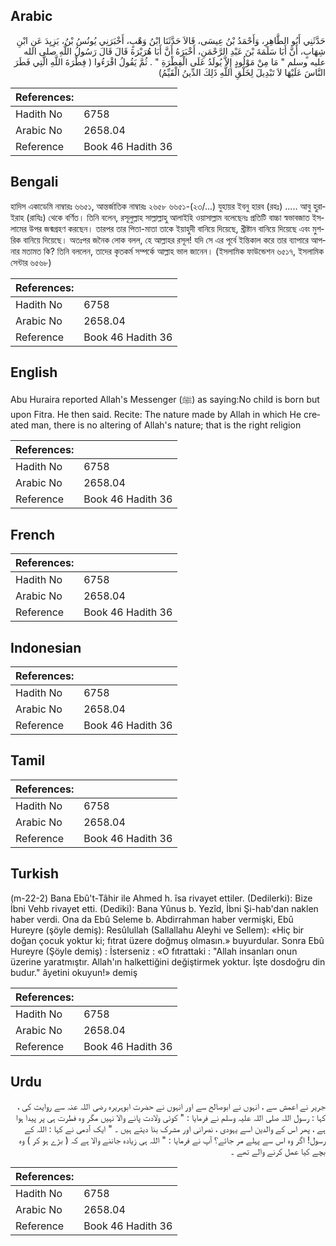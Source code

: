 ## Arabic


<div dir="rtl" lang="ar" style={{fontSize:'larger',backgroundColor:'#f8f9fa',padding:20}}>
حَدَّثَنِي أَبُو الطَّاهِرِ، وَأَحْمَدُ بْنُ عِيسَى، قَالاَ حَدَّثَنَا ابْنُ وَهْبٍ، أَخْبَرَنِي يُونُسُ بْنُ، يَزِيِدَ عَنِ ابْنِ شِهَابٍ، أَنَّ أَبَا سَلَمَةَ بْنَ عَبْدِ الرَّحْمَنِ، أَخْبَرَهُ أَنَّ أَبَا هُرَيْرَةَ قَالَ قَالَ رَسُولُ اللَّهِ صلى الله عليه وسلم ‏"‏ مَا مِنْ مَوْلُودٍ إِلاَّ يُولَدُ عَلَى الْفِطْرَةِ ‏"‏ ‏.‏ ثُمَّ يَقُولُ اقْرَءُوا ‏(‏ فِطْرَةَ اللَّهِ الَّتِي فَطَرَ النَّاسَ عَلَيْهَا لاَ تَبْدِيلَ لِخَلْقِ اللَّهِ ذَلِكَ الدِّينُ الْقَيِّمُ‏)‏
</div>
<div style={{backgroundColor:'#f8f9fa',padding:20, marginBottom: 10}}><table> <thead> <tr> <th>References:</th> <th></th> </tr> </thead> <tbody><tr><td>Hadith No</td><td>6758</td></tr><tr><td>Arabic No</td><td>2658.04</td></tr><tr><td>Reference</td><td>Book 46 Hadith 36</td></tr></tbody></table></div>

## Bengali


<div dir="ltr" lang="bn" style={{fontSize:'larger',backgroundColor:'#f8f9fa',padding:20}}>
হাদিস একাডেমি নাম্বারঃ ৬৬৫১, আন্তর্জাতিক নাম্বারঃ ২৬৫৮ ৬৬৫১-(২৩/...) যুহায়র ইবনু হারব (রহঃ) ..... আবু হুরাইরাহ (রাযিঃ) থেকে বর্ণিত। তিনি বলেন, রসূলুল্লাহ সাল্লাল্লাহু আলাইহি ওয়াসাল্লাম বলেছেনঃ প্রতিটি বাচ্চা স্বভাবজাত ইসলামের উপর জন্মগ্রহণ করছেন। তারপর তার পিতা-মাতা তাকে ইয়াহুদী বানিয়ে দিয়েছে, খ্ৰীষ্টান বানিয়ে দিয়েছে এবং মুশরিক বানিয়ে দিয়েছে। অতঃপর জনৈক লোক বলল, হে আল্লাহর রসূল! যদি সে এর পূর্বে ইন্তিকাল করে তার ব্যাপারে আপনার মতামত কি? তিনি বললেন, তাদের কৃতকর্ম সম্পর্কে আল্লাহ ভাল জানেন। (ইসলামিক ফাউন্ডেশন ৬৫১৭, ইসলামিক সেন্টার ৬৫৬৮)
</div>
<div style={{backgroundColor:'#f8f9fa',padding:20, marginBottom: 10}}><table> <thead> <tr> <th>References:</th> <th></th> </tr> </thead> <tbody><tr><td>Hadith No</td><td>6758</td></tr><tr><td>Arabic No</td><td>2658.04</td></tr><tr><td>Reference</td><td>Book 46 Hadith 36</td></tr></tbody></table></div>

## English


<div dir="ltr" lang="en" style={{fontSize:'larger',backgroundColor:'#f8f9fa',padding:20}}>
Abu Huraira reported Allah's Messenger (ﷺ) as saying:No child is born but upon Fitra. He then said. Recite: The nature made by Allah in which He created man, there is no altering of Allah's nature; that is the right religion
</div>
<div style={{backgroundColor:'#f8f9fa',padding:20, marginBottom: 10}}><table> <thead> <tr> <th>References:</th> <th></th> </tr> </thead> <tbody><tr><td>Hadith No</td><td>6758</td></tr><tr><td>Arabic No</td><td>2658.04</td></tr><tr><td>Reference</td><td>Book 46 Hadith 36</td></tr></tbody></table></div>

## French


<div dir="ltr" lang="fr" style={{fontSize:'larger',backgroundColor:'#f8f9fa',padding:20}}>

</div>
<div style={{backgroundColor:'#f8f9fa',padding:20, marginBottom: 10}}><table> <thead> <tr> <th>References:</th> <th></th> </tr> </thead> <tbody><tr><td>Hadith No</td><td>6758</td></tr><tr><td>Arabic No</td><td>2658.04</td></tr><tr><td>Reference</td><td>Book 46 Hadith 36</td></tr></tbody></table></div>

## Indonesian


<div dir="ltr" lang="id" style={{fontSize:'larger',backgroundColor:'#f8f9fa',padding:20}}>

</div>
<div style={{backgroundColor:'#f8f9fa',padding:20, marginBottom: 10}}><table> <thead> <tr> <th>References:</th> <th></th> </tr> </thead> <tbody><tr><td>Hadith No</td><td>6758</td></tr><tr><td>Arabic No</td><td>2658.04</td></tr><tr><td>Reference</td><td>Book 46 Hadith 36</td></tr></tbody></table></div>

## Tamil


<div dir="ltr" lang="ta" style={{fontSize:'larger',backgroundColor:'#f8f9fa',padding:20}}>

</div>
<div style={{backgroundColor:'#f8f9fa',padding:20, marginBottom: 10}}><table> <thead> <tr> <th>References:</th> <th></th> </tr> </thead> <tbody><tr><td>Hadith No</td><td>6758</td></tr><tr><td>Arabic No</td><td>2658.04</td></tr><tr><td>Reference</td><td>Book 46 Hadith 36</td></tr></tbody></table></div>

## Turkish


<div dir="ltr" lang="tr" style={{fontSize:'larger',backgroundColor:'#f8f9fa',padding:20}}>
(m-22-2) Bana Ebû't-Tâhir ile Ahmed h. îsa rivayet ettiler. (Dedilerki): Bize İbni Vehb rivayet etti. (Dediki): Bana Yûnus b. Yezîd, İbni Şi-hab'dan naklen haber verdi. Ona da Ebû Seleme b. Abdirrahman haber vermişki, Ebû Hureyre (şöyle demiş): Resûlullah (Sallallahu Aleyhi ve Sellem): «Hiç bir doğan çocuk yoktur ki; fıtrat üzere doğmuş olmasın.» buyurdular. Sonra Ebû Hureyre (Şöyle demiş) : İsterseniz : «O fıtrattaki : "Allah insanları onun üzerine yaratmıştır. Allah'ın halkettiğini değiştirmek yoktur. İşte dosdoğru din budur." âyetini okuyun!» demiş
</div>
<div style={{backgroundColor:'#f8f9fa',padding:20, marginBottom: 10}}><table> <thead> <tr> <th>References:</th> <th></th> </tr> </thead> <tbody><tr><td>Hadith No</td><td>6758</td></tr><tr><td>Arabic No</td><td>2658.04</td></tr><tr><td>Reference</td><td>Book 46 Hadith 36</td></tr></tbody></table></div>

## Urdu


<div dir="rtl" lang="ur" style={{fontSize:'larger',backgroundColor:'#f8f9fa',padding:20}}>
جریر نے اعمش سے ، انہوں نے ابوصالح سے اور انہوں نے حضرت ابوہریرہ رضی اللہ عنہ سے روایت کی ، کہا : رسول اللہ صلی اللہ علیہ وسلم نے فرمایا : " کوئی ولادت پانے والا نہیں مگر وہ فطرت ہی پر پیدا ہوا ہے ، پھر اس کے والدین اسے یہودی ، نصرانی اور مشرک بنا دیتے ہیں ۔ " ایک آدمی نے کہا : اللہ کے رسول! اگر وہ اس سے پہلے مر جائے؟ آپ نے فرمایا : " اللہ ہی زیادہ جاننے والا ہے کہ ( بڑے ہو کر ) وہ بچے کیا عمل کرنے والے تھے ۔
</div>
<div style={{backgroundColor:'#f8f9fa',padding:20, marginBottom: 10}}><table> <thead> <tr> <th>References:</th> <th></th> </tr> </thead> <tbody><tr><td>Hadith No</td><td>6758</td></tr><tr><td>Arabic No</td><td>2658.04</td></tr><tr><td>Reference</td><td>Book 46 Hadith 36</td></tr></tbody></table></div>